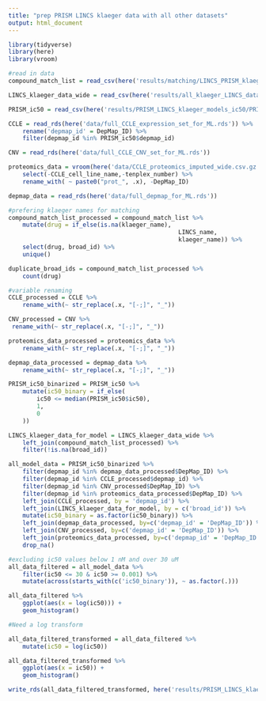 ```yaml
---
title: "prep PRISM LINCS klaeger data with all other datasets"
output: html_document
---
```


```r
library(tidyverse)
library(here)
library(vroom)
```

```r
#read in data 
compound_match_list = read_csv(here('results/matching/LINCS_PRISM_klaeger_combined_drug_matches_final.csv'))

LINCS_klaeger_data_wide = read_csv(here('results/all_klaeger_LINCS_data_for_ml_wide.csv'))

PRISM_ic50 = read_csv(here('results/PRISM_LINCS_klaeger_models_ic50/PRISM_ic50_for_ml.csv'))

CCLE = read_rds(here('data/full_CCLE_expression_set_for_ML.rds')) %>% 
	rename('depmap_id' = DepMap_ID) %>% 
	filter(depmap_id %in% PRISM_ic50$depmap_id)

CNV = read_rds(here('data/full_CCLE_CNV_set_for_ML.rds'))

proteomics_data = vroom(here('data/CCLE_proteomics_imputed_wide.csv.gz')) %>%
	select(-CCLE_cell_line_name,-tenplex_number) %>% 
	rename_with( ~ paste0("prot_", .x), -DepMap_ID)

depmap_data = read_rds(here('data/full_depmap_for_ML.rds'))
```

```r
#prefering klaeger names for matching
compound_match_list_processed = compound_match_list %>% 
	mutate(drug = if_else(is.na(klaeger_name), 
												LINCS_name, 
												klaeger_name)) %>% 
	select(drug, broad_id) %>% 
	unique()

duplicate_broad_ids = compound_match_list_processed %>% 
	count(drug)
```

```r
#variable renaming
CCLE_processed = CCLE %>% 
	rename_with(~ str_replace(.x, "[-;]", "_"))

CNV_processed = CNV %>% 
 rename_with(~ str_replace(.x, "[-;]", "_"))

proteomics_data_processed = proteomics_data %>% 
	rename_with(~ str_replace(.x, "[-;]", "_"))

depmap_data_processed = depmap_data %>% 
	rename_with(~ str_replace(.x, "[-;]", "_"))

```

```r
PRISM_ic50_binarized = PRISM_ic50 %>% 
	mutate(ic50_binary = if_else(
		ic50 <= median(PRISM_ic50$ic50),
		1,
		0
	))

LINCS_klaeger_data_for_model = LINCS_klaeger_data_wide %>% 
	left_join(compound_match_list_processed) %>% 
	filter(!is.na(broad_id))

all_model_data = PRISM_ic50_binarized %>% 
	filter(depmap_id %in% depmap_data_processed$DepMap_ID) %>%
	filter(depmap_id %in% CCLE_processed$depmap_id) %>%
	filter(depmap_id %in% CNV_processed$DepMap_ID) %>%
	filter(depmap_id %in% proteomics_data_processed$DepMap_ID) %>%
	left_join(CCLE_processed, by = 'depmap_id') %>% 
	left_join(LINCS_klaeger_data_for_model, by = c('broad_id')) %>% 
	mutate(ic50_binary = as.factor(ic50_binary)) %>%
	left_join(depmap_data_processed, by=c('depmap_id' = 'DepMap_ID')) %>%
	left_join(CNV_processed, by=c('depmap_id' = 'DepMap_ID')) %>%
	left_join(proteomics_data_processed, by=c('depmap_id' = 'DepMap_ID')) %>%
	drop_na()

#excluding ic50 values below 1 nM and over 30 uM
all_data_filtered = all_model_data %>% 
	filter(ic50 <= 30 & ic50 >= 0.001) %>% 
	mutate(across(starts_with(c('ic50_binary')), ~ as.factor(.)))

all_data_filtered %>% 
	ggplot(aes(x = log(ic50))) +
	geom_histogram()

#Need a log transform

all_data_filtered_transformed = all_data_filtered %>% 
	mutate(ic50 = log(ic50))

all_data_filtered_transformed %>% 
	ggplot(aes(x = ic50)) +
	geom_histogram()

write_rds(all_data_filtered_transformed, here('results/PRISM_LINCS_klaeger_models_ic50/PRISM_LINCS_klaeger_all_multiomic_data_for_ml_ic50.rds.gz'), compress = "gz")
```

